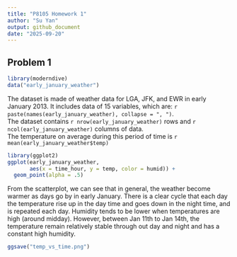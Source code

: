 ```yaml
---
title: "P8105 Homework 1"
author: "Su Yan"
output: github_document
date: "2025-09-20"
---
```


## Problem 1
```r
library(moderndive)
data("early_january_weather")
```

The dataset is made of weather data for LGA, JFK, and EWR in early January 2013. It includes data of 15 variables, which are: `r paste(names(early_january_weather), collapse = ", ")`.  
The dataset contains `r nrow(early_january_weather)` rows and `r ncol(early_january_weather)` columns of data.  
The temperature on average during this period of time is `r mean(early_january_weather$temp)`

```r
library(ggplot2)
ggplot(early_january_weather, 
       aes(x = time_hour, y = temp, color = humid)) + 
  geom_point(alpha = .5)
```
From the scatterplot, we can see that in general, the weather become warmer as days go by in early January. There is a clear cycle that each day the temperature rise up in the day time and goes down in the night time, and is repeated each day. Humidity tends to be lower when temperatures are high (around midday). However, between Jan 11th to Jan 14th, the temperature remain relatively stable through out day and night and has a constant high humidity.

```r
ggsave("temp_vs_time.png")
```

